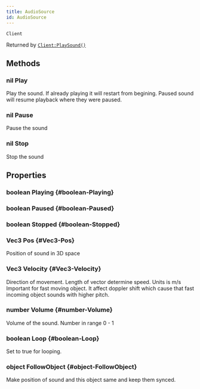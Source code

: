 ```yaml
---
title: AudioSource
id: AudioSource
---
```

`Client`

Returned by [`Client:PlaySound()`](./client.mdx#AudioSource-PlaySound-string-Vec3-number-boolean)

## Methods

### nil Play
Play the sound. If already playing it will restart from begining. Paused sound will resume playback where they were paused.

### nil Pause
Pause the sound

### nil Stop
Stop the sound

## Properties

### boolean Playing {#boolean-Playing}

### boolean Paused {#boolean-Paused}

### boolean Stopped {#boolean-Stopped}

### Vec3 Pos {#Vec3-Pos}
Position of sound in 3D space

### Vec3 Velocity {#Vec3-Velocity}
Direction of movement. Length of vector determine speed. Units is m/s Important for fast moving object. It affect doppler shift which cause that fast incoming object sounds with higher pitch.

### number Volume {#number-Volume}
Volume of the sound. Number in range 0 - 1

### boolean Loop {#boolean-Loop}
Set to true for looping.

### object FollowObject {#object-FollowObject}
Make position of sound and this object same and keep them synced.
